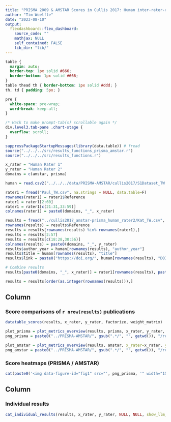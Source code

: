 ```yaml
---
title: "PRISMA 2009 & AMSTAR Scores in Cullis 2017: Human inter-rater-reliability"
author: "Tim Woelfle"
date: "2023-08-10"
output: 
  flexdashboard::flex_dashboard:
    source_code: ""
    mathjax: NULL
    self_contained: FALSE
    lib_dir: "lib/"
---
```


```css
table {
  margin: auto;
  border-top: 1px solid #666;
  border-bottom: 1px solid #666;
}
table thead th { border-bottom: 1px solid #ddd; }
th, td { padding: 5px; }

pre {
  white-space: pre-wrap;
  word-break: keep-all;
}

/* Hack to make prompt-tab(s) scrollable again */
div.level3.tab-pane .chart-stage {
  overflow: scroll;
}
```

```r
suppressPackageStartupMessages(library(data.table)) # fread
source("../../../src/results_functions_prisma_amstar.r")
source("../../../src/results_functions.r")

x_rater = "Human Rater 1"
y_rater = "Human Rater 2"
domains = c(amstar, prisma)

human = read.csv2("../../../data/PRISMA-AMSTAR/cullis2017/S1Dataset_TW.csv", row.names = 1, na.strings = NULL)

rater1 = fread("Paul_TW.csv", na.strings = NULL, data.table=F)
rownames(rater1) = rater1$Reference
rater1 = rater1[2:60]
rater1 = rater1[c(21:31,33:59)]
colnames(rater1) = paste0(domains, "_", x_rater)

results = fread("../cullis2017_amstar-prisma_human_rater2/Kat_TW.csv", na.strings = NULL, data.table=F)
rownames(results) = results$Reference
results = results[rownames(results) %in% rownames(rater1),]
results = results[2:57]
results = results[c(18:28,30:56)]
colnames(results) = paste0(domains, "_", y_rater)
results$author_year = human[rownames(results), "author_year"]
results$title = human[rownames(results), "title"]
results$link = paste0("https://doi.org/", human[rownames(results), "DOI"])

# Combine results
results[paste0(domains, "_", x_rater)] = rater1[rownames(results), paste0(domains, "_", x_rater)]

results = results[order(as.integer(rownames(results))),]
```

Column {data-width=55}
-------------------------------------

### Score comparisons of `r nrow(results)` publications

```r
datatable_scores(results, x_rater, y_rater, factorize, weight_matrix)
```

```r
plot_prisma = plot_metrics_overview(results, prisma, x_rater, y_rater, factorize, weight_matrix, nrow=6, ncol=5, filename_prefix="reliability")
png_prisma = paste0("../PRISMA-AMSTAR/", gsub(".*/", "", getwd()), "/results/reliability_27_domains_3_options.png")

plot_amstar = plot_metrics_overview(results, amstar, x_rater=x_rater, y_rater=y_rater, factorize, weight_matrix, nrow=4, filename_prefix="reliability")
png_amstar = paste0("../PRISMA-AMSTAR/", gsub(".*/", "", getwd()), "/results/reliability_11_domains_3_options.png")
```

### Score heatmaps (<a onclick="$('p.image-container')[0].style = 'background: url(&quot;`r png_prisma`&quot;) center center / contain no-repeat;'; $('p.image-container img')[0].src = &quot;`r png_prisma`&quot;;" style="cursor: pointer">PRISMA</a> / <a onclick="$('p.image-container')[0].style = 'background: url(&quot;`r png_amstar`&quot;) center center / contain no-repeat;'; $('p.image-container img')[0].src = &quot;`r png_amstar`&quot;;" style="cursor: pointer">AMSTAR</a>) {data-height=720}

```r
cat(paste0('<img data-figure-id="fig1" src="', png_prisma, '" width="1536" onclick="window.open(this.src)" style="cursor: pointer">'))
```

Column {data-width=45}
-------------------------------------

### Individual results

```r
cat_individual_results(results, x_rater, y_rater, NULL, NULL, show_llm_message=F)
```

